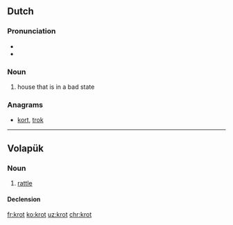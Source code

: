 ==Dutch==

===Pronunciation===
* {{audio|Nl-krot.ogg|Audio}}
* {{rhymes|ɔt|lang=nl}}

===Noun===
{{nl-noun|n|-en|krotje}}
# house that is in a bad state

===Anagrams===
* [[kort#Dutch|kort]], [[trok#Dutch|trok]]

----

==Volapük==

===Noun===
{{vo-noun}}

# [[rattle]]

====Declension====
{{vo-decl-noun}}

[[fr:krot]]
[[ko:krot]]
[[uz:krot]]
[[chr:krot]]